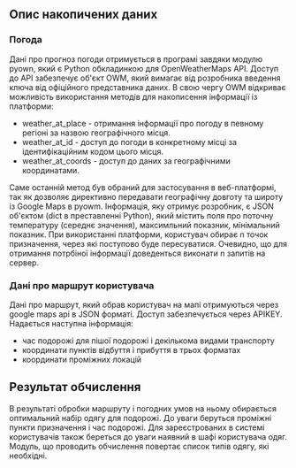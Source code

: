 ==Опис накопичених даних==
===Погода===
Дані про прогноз погоди отримується в програмі завдяки модулю pyown, який є Python обкладинкою для OpenWeatherMaps API. Доступ до API забезпечує об'єкт OWM, який вимагає від розробника введення ключа від офіційного представника даних. В свою чергу OWM відкриває можливість використання методів для накописення інформації із платформи:
*weather_at_place - отримання інформації про погоду в певному регіоні за назвою географічного місця. 
*weather_at_id - доступ до погоди в конкретному місці за ідентифікаційним кодом цього місця.
*weather_at_coords - доступ до даних за географічними координатами.
Саме останній метод був обраний для застосування в веб-платформі, так як дозволяє директивно передавати географічну довготу та широту із Google Maps в pyowm.
Інформація, яку отримує розробник, є JSON об'єктом (dict в преставленні Python), який містить поля про поточну температуру (середнє значення), максимльний показник, мінімальний показник.
При використанні платформи, користувач обирає n точок призначення, через які поступово буде пересуватися. Очевидно, що для отримання потрбіної інформації доведенться виконати n запитів на сервер.
===Дані про маршрут користувача===
Дані про маршрут, який обрав користувач на мапі отримуються через google maps api в JSON форматі. Доступ забезпечується через APIKEY. Надається наступна інформація:
*час подорожі для пішої подорожі і декількома видами транспорту
*координати пунктів відбуття і прибуття в трьох форматах 
*координати проміжних локацій

==Результат обчислення==
В результаті обробки маршруту і погодних умов на ньому обирається оптимальний набір одягу для подорожі. До уваги беруться проміжні пункти призначення і час подорожі. Для зареєстрованих в системі користувачів також береться до уваги наявний в шафі користувача одяг. Модуль, що проводить обчислення повертає список типів одягу, які необхідні. 